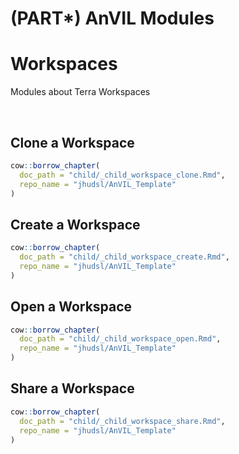 # (PART\*) AnVIL Modules {-}

# Workspaces

Modules about Terra Workspaces

<br>

## Clone a Workspace

```r
cow::borrow_chapter(
  doc_path = "child/_child_workspace_clone.Rmd",
  repo_name = "jhudsl/AnVIL_Template"
)
```

## Create a Workspace

```r
cow::borrow_chapter(
  doc_path = "child/_child_workspace_create.Rmd",
  repo_name = "jhudsl/AnVIL_Template"
)
```

## Open a Workspace

```r
cow::borrow_chapter(
  doc_path = "child/_child_workspace_open.Rmd",
  repo_name = "jhudsl/AnVIL_Template"
)
```

## Share a Workspace

```r
cow::borrow_chapter(
  doc_path = "child/_child_workspace_share.Rmd",
  repo_name = "jhudsl/AnVIL_Template"
)
```

